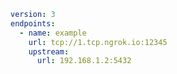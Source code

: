 ```yaml
version: 3
endpoints:
  - name: example
    url: tcp://1.tcp.ngrok.io:12345
    upstream:
      url: 192.168.1.2:5432
```
